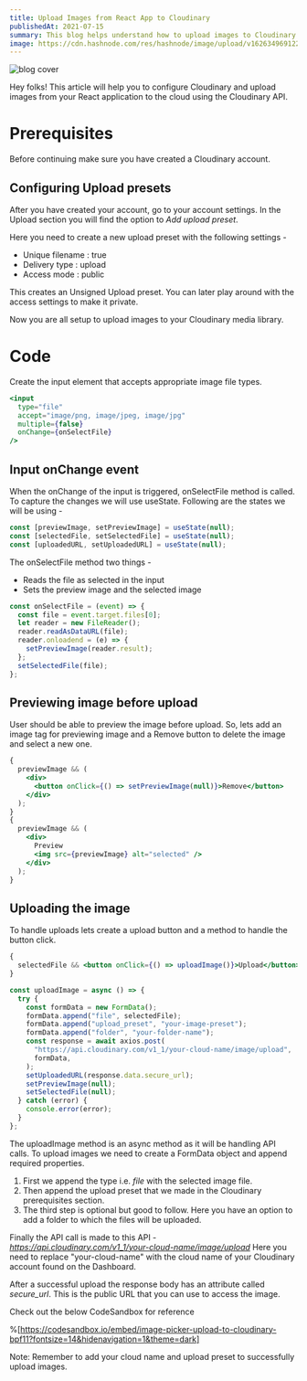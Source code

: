 ```yaml
---
title: Upload Images from React App to Cloudinary
publishedAt: 2021-07-15
summary: This blog helps understand how to upload images to Cloudinary from React
image: https://cdn.hashnode.com/res/hashnode/image/upload/v1626349691220/PwPbXtFzh.png
---
```


<Image
  src="https://cdn.hashnode.com/res/hashnode/image/upload/v1626349691220/PwPbXtFzh.png"
  width={1600}
  height={840}
  alt="blog cover"
/>

Hey folks! This article will help you to configure Cloudinary and upload images from your React application to the cloud using the Cloudinary API.

# Prerequisites

Before continuing make sure you have created a Cloudinary account.

## Configuring Upload presets

After you have created your account, go to your account settings. In the Upload section you will find the option to _Add upload preset_.

Here you need to create a new upload preset with the following settings -

- Unique filename : true
- Delivery type : upload
- Access mode : public

This creates an Unsigned Upload preset. You can later play around with the access settings to make it private.

Now you are all setup to upload images to your Cloudinary media library.

# Code

Create the input element that accepts appropriate image file types.

```jsx
<input
  type="file"
  accept="image/png, image/jpeg, image/jpg"
  multiple={false}
  onChange={onSelectFile}
/>
```

## Input onChange event

When the onChange of the input is triggered, onSelectFile method is called. To capture the changes we will use useState.
Following are the states we will be using -

```jsx
const [previewImage, setPreviewImage] = useState(null);
const [selectedFile, setSelectedFile] = useState(null);
const [uploadedURL, setUploadedURL] = useState(null);
```

The onSelectFile method two things -

- Reads the file as selected in the input
- Sets the preview image and the selected image

```jsx
const onSelectFile = (event) => {
  const file = event.target.files[0];
  let reader = new FileReader();
  reader.readAsDataURL(file);
  reader.onloadend = (e) => {
    setPreviewImage(reader.result);
  };
  setSelectedFile(file);
};
```

## Previewing image before upload

User should be able to preview the image before upload. So, lets add an image tag for previewing image and a Remove button to delete the image and select a new one.

```jsx
{
  previewImage && (
    <div>
      <button onClick={() => setPreviewImage(null)}>Remove</button>
    </div>
  );
}
{
  previewImage && (
    <div>
      Preview
      <img src={previewImage} alt="selected" />
    </div>
  );
}
```

## Uploading the image

To handle uploads lets create a upload button and a method to handle the button click.

```jsx
{
  selectedFile && <button onClick={() => uploadImage()}>Upload</button>;
}
```

```jsx
const uploadImage = async () => {
  try {
    const formData = new FormData();
    formData.append("file", selectedFile);
    formData.append("upload_preset", "your-image-preset");
    formData.append("folder", "your-folder-name");
    const response = await axios.post(
      "https://api.cloudinary.com/v1_1/your-cloud-name/image/upload",
      formData,
    );
    setUploadedURL(response.data.secure_url);
    setPreviewImage(null);
    setSelectedFile(null);
  } catch (error) {
    console.error(error);
  }
};
```

The uploadImage method is an async method as it will be handling API calls.
To upload images we need to create a FormData object and append required properties.

1.  First we append the type i.e. _file_ with the selected image file.
2.  Then append the upload preset that we made in the Cloudinary prerequisites section.
3.  The third step is optional but good to follow. Here you have an option to add a folder to which the files will be uploaded.

Finally the API call is made to this API - *https://api.cloudinary.com/v1_1/your-cloud-name/image/upload*
Here you need to replace \"your-cloud-name\" with the cloud name of your Cloudinary account found on the Dashboard.

After a successful upload the response body has an attribute called _secure_url_. This is the public URL that you can use to access the image.

Check out the below CodeSandbox for reference

%[https://codesandbox.io/embed/image-picker-upload-to-cloudinary-bpf11?fontsize=14&hidenavigation=1&theme=dark]

Note: Remember to add your cloud name and upload preset to successfully upload images.
